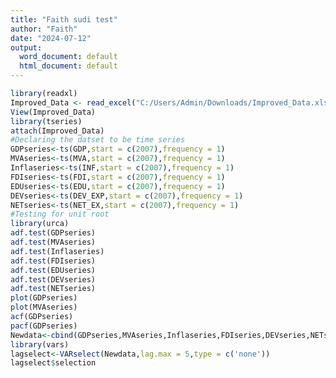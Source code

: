 ---
title: "Faith sudi test"
author: "Faith"
date: "2024-07-12"
output:
  word_document: default
  html_document: default
---

```{r}
library(readxl)
Improved_Data <- read_excel("C:/Users/Admin/Downloads/Improved_Data.xlsx")
View(Improved_Data)
library(tseries)
attach(Improved_Data)
#Declaring the datset to be time series
GDPseries<-ts(GDP,start = c(2007),frequency = 1)
MVAseries<-ts(MVA,start = c(2007),frequency = 1)
Inflaseries<-ts(INF,start = c(2007),frequency = 1)
FDIseries<-ts(FDI,start = c(2007),frequency = 1)
EDUseries<-ts(EDU,start = c(2007),frequency = 1)
DEVseries<-ts(DEV_EXP,start = c(2007),frequency = 1)
NETseries<-ts(NET_EX,start = c(2007),frequency = 1)
#Testing for unit root
library(urca)
adf.test(GDPseries)
adf.test(MVAseries)
adf.test(Inflaseries)
adf.test(FDIseries)
adf.test(EDUseries)
adf.test(DEVseries)
adf.test(NETseries)
plot(GDPseries)
plot(MVAseries)
acf(GDPseries)
pacf(GDPseries)
Newdata<-cbind(GDPseries,MVAseries,Inflaseries,FDIseries,DEVseries,NETseries)
library(vars)
lagselect<-VARselect(Newdata,lag.max = 5,type = c('none'))
lagselect$selection



```

